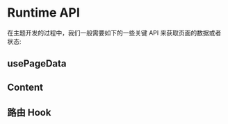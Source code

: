 # Runtime API


在主题开发的过程中，我们一般需要如下的一些关键 API 来获取页面的数据或者状态:

## usePageData

<UsePageData />

## Content

<Content />

## 路由 Hook

<RouteHook />
